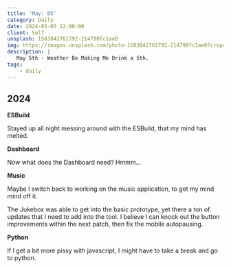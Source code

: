```yaml
---
title: 'May: 05'
category: Daily
date: 2024-05-05 12:00:00
client: Self
unsplash: 1583842761792-214790fc1ae0
img: https://images.unsplash.com/photo-1583842761792-214790fc1ae0?crop=entropy&cs=srgb&fm=jpg&ixid=MnwzNjM5Nzd8MHwxfHJhbmRvbXx8fHx8fHx8fDE2ODE3NDg2ODY&ixlib=rb-4.0.3&q=85
description: |
   May 5th - Weather Be Making Me Drink a 5th.
tags:
    - daily
---
```


## 2024

**ESBuild**

Stayed up all night messing around with the ESBuild, that my mind has melted.

**Dashboard**

Now what does the Dashboard need?
Hmmm...

**Music**

Maybe I switch back to working on the music application, to get my mind mind off it. 

The Jukebox was able to get into the basic prototype, yet there a ton of updates that I need to add into the tool.
I believe I can knock out the button improvements within the next patch, then fix the mobile autopausing.

**Python**

If I get a bit more pissy with javascript, I might have to take a break and go to python.